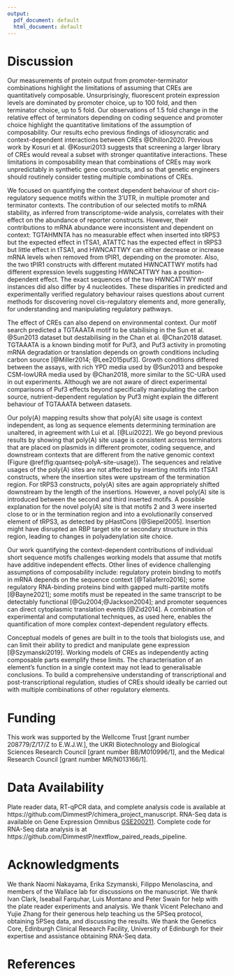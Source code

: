 ```yaml
---
output:
  pdf_document: default
  html_document: default
---
```


# Discussion

Our measurements of protein output from promoter-terminator combinations highlight the limitations of assuming that CREs are quantitatively composable.
Unsurprisingly, fluorescent protein expression levels are dominated by promoter choice, up to 100 fold, and then terminator choice, up to 5 fold. 
Our observations of 1.5 fold change in the relative effect of terminators depending on coding sequence and promoter choice highlight the quantitative limitations of the assumption of composability.
Our results echo previous findings of idiosyncratic and context-dependent interactions between CREs @Dhillon2020.
Previous work by Kosuri et al. @Kosuri2013 suggests that screening a larger library of CREs would reveal a subset with stronger quantitative interactions.
These limitations in composability mean that combinations of CREs may work unpredictably in synthetic gene constructs, and so that genetic engineers should routinely consider testing multiple combinations of CREs.

We focused on quantifying the context dependent behaviour of short cis-regulatory sequence motifs within the 3’UTR, in multiple promoter and terminator contexts.
The contribution of our selected  motifs to mRNA stability, as inferred from transcriptome-wide analysis, correlates with their effect on the abundance of reporter constructs.
However, their contributions to mRNA abundance were inconsistent and dependent on context: TGTAHMNTA has no measurable effect when inserted into tRPS3 but the expected effect in tTSA1, ATATTC has the expected effect in tRPS3 but little effect in tTSA1, and HWNCATTWY can either decrease or increase mRNA levels when removed from tPIR1, depending on the promoter.
Also, the two tPIR1 constructs with different mutated HWNCATTWY motifs had different expression levels suggesting HWNCATTWY has a position-dependent effect. 
The exact sequences of the two HWNCATTWY motif instances did also differ by 4 nucleotides.
These disparities in predicted and experimentally verified regulatory behaviour raises questions about current methods for discovering novel cis-regulatory elements and, more generally, for understanding and manipulating regulatory pathways.

The effect of CREs can also depend on environmental context.
Our motif search predicted a TGTAAATA motif to be stabilising in the Sun et al. @Sun2013 dataset but destabilising in the Chan et al. @Chan2018 dataset.
TGTAAATA is a known binding motif for Puf3, and Puf3 activity in promoting mRNA degradation or translation depends on growth conditions including carbon source [@Miller2014; @Lee2015puf3].
Growth conditions differed between the assays, with rich YPD media used by @Sun2013 and bespoke CSM-lowURA media used by @Chan2018, more similar to the SC-URA used in out experiments.
Although we are not aware of direct experimental comparisons of Puf3 effects beyond specifically manipulating the carbon source, nutrient-dependent regulation by Puf3 might explain the different behaviour of TGTAAATA between datasets.

Our poly(A) mapping results show that poly(A) site usage is context independent, as long as sequence elements determining termination are unaltered, in agreement with Lui et al. [@Lui2022].
We go beyond previous results by showing that poly(A) site usage is consistent across terminators that are placed on plasmids in different promoter, coding sequence, and downstream contexts that are different from the native genomic context (Figure \@ref(fig:quantseq-polyA-site-usage)).
The sequences and relative usages of the poly(A) sites are not affected by inserting motifs into tTSA1 constructs, where the insertion sites were upstream of the termination region.
For tRPS3 constructs, poly(A) sites are again appropriately shifted downstream by the length of the insertions.
However, a novel poly(A) site is introduced between the second and third inserted motifs.
A possible explanation for the novel poly(A) site is that motifs 2 and 3 were inserted close to or in the termination region and into a evolutionarily conserved element of tRPS3, as detected by pHastCons [@Siepel2005].
Insertion might have disrupted an RBP target site or secondary structure in this region, leading to changes in polyadenylation site choice.

Our work quantifying the context-dependent contributions of individual short sequence motifs challenges working models that assume that motifs have additive independent effects.
Other lines of evidence challenging assumptions of composability include: regulatory protein binding to motifs in mRNA depends on the sequence context [@Taliaferro2016]; some regulatory RNA-binding proteins bind with gapped multi-partite motifs [@Bayne2021]; some motifs must be repeated in the same transcript to be detectably functional [@Gu2004;@Jackson2004]; and promoter sequences can direct cytoplasmic translation events [@Zid2014]. 
A combination of experimental and computational techniques, as used here, enables the quantification of more complex context-dependent regulatory effects. 

Conceptual models of genes are built in to the tools that biologists use, and can limit their ability to predict and manipulate gene expression [@Szymanski2019].
Working models of CREs as independently acting composable parts exemplify these limits.
The characterisation of an element's function in a single context may not lead to generalisable conclusions.
To build a comprehensive understanding of transcriptional and post-transcriptional regulation, studies of CREs should ideally be carried out with multiple combinations of other regulatory elements.


# Funding

This work was supported by the Wellcome Trust [grant number 208779/Z/17/Z to E.W.J.W.], the UKRI Biotechnology and Biological Sciences Research Council [grant number BB/M010996/1], and the Medical Research Council [grant number MR/N013166/1].

# Data Availability

Plate reader data, RT-qPCR data, and complete analysis code is available at https://github.com/DimmestP/chimera_project_manuscript.
RNA-Seq data is available on Gene Expression Omnibus [GSE200211](https://www.ncbi.nlm.nih.gov/geo/query/acc.cgi?acc=GSE200211).
Complete code for RNA-Seq data analysis is at https://github.com/DimmestP/nextflow_paired_reads_pipeline.

# Acknowledgments

We thank Naomi Nakayama, Erika Szymanski, Filippo Menolascina, and members of the Wallace lab for discussions on the manuscript.
We thank Ivan Clark, Iseabail Farquhar, Luis Montano and Peter Swain for help with the plate reader experiments and analysis.
We thank Vicent Pelechano and Yujie Zhang for their generous help teaching us the 5PSeq protocol, obtaining 5PSeq data, and discussing the results.
We thank the Genetics Core, Edinburgh Clinical Research Facility, University of Edinburgh for their expertise and assistance obtaining RNA-Seq data.

# References

::: {#refs}
:::

\newpage

